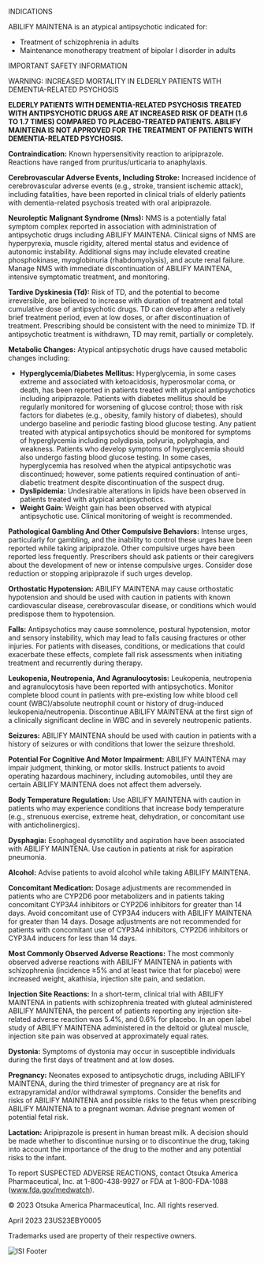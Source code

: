 
<p className='blue mb-6'>INDICATIONS</p>
<p className='mb-6'>ABILIFY MAINTENA is an atypical antipsychotic indicated for:</p>
<ul>
  <li className='mb-0'>
    Treatment of schizophrenia in adults
  </li>
  <li className='mb-0'>
    Maintenance monotherapy treatment of bipolar I
    disorder in adults
  </li>
</ul>
<p className='blue mt-16'>IMPORTANT SAFETY INFORMATION</p>
<p className='blue mt-16 mb-10'>WARNING: INCREASED MORTALITY IN ELDERLY PATIENTS WITH DEMENTIA-RELATED PSYCHOSIS</p>
<p><strong>ELDERLY PATIENTS WITH DEMENTIA-RELATED PSYCHOSIS TREATED WITH ANTIPSYCHOTIC DRUGS ARE AT INCREASED RISK OF DEATH (1.6 TO 1.7 TIMES) COMPARED TO PLACEBO-TREATED PATIENTS. ABILIFY MAINTENA IS NOT APPROVED FOR THE TREATMENT OF PATIENTS WITH DEMENTIA-RELATED PSYCHOSIS.</strong></p>
<p><strong>Contraindication:</strong> Known hypersensitivity reaction to aripiprazole. Reactions have ranged from pruritus/urticaria to anaphylaxis.</p>
<p><strong>Cerebrovascular Adverse Events, Including Stroke:</strong> Increased incidence of cerebrovascular adverse events (e.g., stroke, transient ischemic attack), including fatalities, have been reported in clinical trials of elderly patients with dementia-related psychosis treated with oral aripiprazole.</p>
<p><strong>Neuroleptic Malignant Syndrome (Nms):</strong> NMS is a potentially fatal symptom complex reported in association with administration of antipsychotic drugs including ABILIFY MAINTENA. Clinical signs of NMS are hyperpyrexia, muscle rigidity, altered mental status and evidence of autonomic instability. Additional signs may include elevated creatine phosphokinase, myoglobinuria (rhabdomyolysis), and acute renal failure. Manage NMS with immediate discontinuation of ABILIFY MAINTENA, intensive symptomatic treatment, and monitoring.</p>
<p><strong>Tardive Dyskinesia (Td):</strong> Risk of TD, and the potential to become irreversible, are believed to increase with duration of treatment and total cumulative dose of antipsychotic drugs. TD can develop after a relatively brief treatment period, even at low doses, or after discontinuation of treatment. Prescribing should be consistent with the need to minimize TD. If antipsychotic treatment is withdrawn, TD may remit, partially or completely.</p>
<p><strong>Metabolic Changes:</strong> Atypical antipsychotic drugs have caused metabolic changes including:</p>
<ul>
  <li><strong>Hyperglycemia/Diabetes Mellitus:</strong> Hyperglycemia, in some cases extreme and associated with ketoacidosis, hyperosmolar coma, or death, has been reported in patients treated with atypical antipsychotics including aripiprazole. Patients with diabetes mellitus should be regularly monitored for worsening of glucose control; those with risk factors for diabetes (e.g., obesity, family history of diabetes), should undergo baseline and periodic fasting blood glucose testing. Any patient treated with atypical antipsychotics should be monitored for symptoms of hyperglycemia including polydipsia, polyuria, polyphagia, and weakness. Patients who develop symptoms of hyperglycemia should also undergo fasting blood glucose testing. In some cases, hyperglycemia has resolved when the atypical antipsychotic was discontinued; however, some patients required continuation of anti-diabetic treatment despite discontinuation of the suspect drug.</li>
  <li><strong>Dyslipidemia:</strong> Undesirable alterations in lipids have been observed in patients treated with atypical antipsychotics.</li>
  <li><strong>Weight Gain:</strong> Weight gain has been observed with atypical antipsychotic use. Clinical monitoring of weight is recommended.</li>
</ul>
<p><strong>Pathological Gambling And Other Compulsive Behaviors:</strong> Intense urges, particularly for gambling, and the inability to control these urges have been reported while taking aripiprazole. Other compulsive urges have been reported less frequently. Prescribers should ask patients or their caregivers about the development of new or intense compulsive urges. Consider dose reduction or stopping aripiprazole if such urges develop.</p>
<p><strong>Orthostatic Hypotension:</strong> ABILIFY MAINTENA may cause orthostatic hypotension and should be used with caution in patients with known cardiovascular disease, cerebrovascular disease, or conditions which would predispose them to hypotension.</p>
<p><strong>Falls:</strong> Antipsychotics may cause somnolence, postural hypotension, motor and sensory instability, which may lead to falls causing fractures or other injuries. For patients with diseases, conditions, or medications that could exacerbate these effects, complete fall risk assessments when initiating treatment and recurrently during therapy.</p>
<p><strong>Leukopenia, Neutropenia, And Agranulocytosis:</strong> Leukopenia, neutropenia and agranulocytosis have been reported with antipsychotics. Monitor complete blood count in patients with pre-existing low white blood cell count (WBC)/absolute neutrophil count or history of drug-induced leukopenia/neutropenia. Discontinue ABILIFY MAINTENA at the first sign of a clinically significant decline in WBC and in severely neutropenic patients.</p>
<p><strong>Seizures:</strong> ABILIFY MAINTENA should be used with caution in patients with a history of seizures or with conditions that lower the seizure threshold.</p>
<p><strong>Potential For Cognitive And Motor Impairment:</strong> ABILIFY MAINTENA may impair judgment, thinking, or motor skills. Instruct patients to avoid operating hazardous machinery, including automobiles, until they are certain ABILIFY MAINTENA does not affect them adversely.</p>
<p><strong>Body Temperature Regulation:</strong> Use ABILIFY MAINTENA with caution in patients who may experience conditions that increase body temperature (e.g., strenuous exercise, extreme heat, dehydration, or concomitant use with anticholinergics).</p>
<p><strong>Dysphagia:</strong> Esophageal dysmotility and aspiration have been associated with ABILIFY MAINTENA. Use caution in patients at risk for aspiration pneumonia.</p>
<p><strong>Alcohol:</strong> Advise patients to avoid alcohol while taking ABILIFY MAINTENA.</p>
<p><strong>Concomitant Medication:</strong> Dosage adjustments are recommended in patients who are CYP2D6 poor metabolizers and in patients taking concomitant CYP3A4 inhibitors or CYP2D6 inhibitors for greater than 14 days. Avoid concomitant use of CYP3A4 inducers with ABILIFY MAINTENA for greater than 14 days. Dosage adjustments are not recommended for patients with concomitant use of CYP3A4 inhibitors, CYP2D6 inhibitors or CYP3A4 inducers for less than 14 days.</p>
<p><strong>Most Commonly Observed Adverse Reactions:</strong> The most commonly observed adverse reactions with ABILIFY MAINTENA in patients with schizophrenia (incidence ≥5% and at least twice that for placebo) were increased weight, akathisia, injection site pain, and sedation.</p>
<p><strong>Injection Site Reactions:</strong> In a short-term, clinical trial with ABILIFY MAINTENA in patients with schizophrenia treated with gluteal administered ABILIFY MAINTENA, the percent of patients reporting any injection site-related adverse reaction was 5.4%, and 0.6% for placebo. In an open label study of ABILIFY MAINTENA administered in the deltoid or gluteal muscle, injection site pain was observed at approximately equal rates.</p>
<p><strong>Dystonia:</strong> Symptoms of dystonia may occur in susceptible individuals during the first days of treatment and at low doses.</p>
<p><strong>Pregnancy:</strong> Neonates exposed to antipsychotic drugs, including ABILIFY MAINTENA, during the third trimester of pregnancy are at risk for extrapyramidal and/or withdrawal symptoms. Consider the benefits and risks of ABILIFY MAINTENA and possible risks to the fetus when prescribing ABILIFY MAINTENA to a pregnant woman. Advise pregnant women of potential fetal risk.</p>
<p><strong>Lactation:</strong> Aripiprazole is present in human breast milk. A decision should be made whether to discontinue nursing or to discontinue the drug, taking into account the importance of the drug to the mother and any potential risks to the infant.</p>
<p>To report SUSPECTED ADVERSE REACTIONS, contact Otsuka America Pharmaceutical, Inc. at <span className='text-nowrap'>1-800-438-9927</span> or FDA at <span className='text-nowrap'>1-800-FDA-1088</span> (<a target="_blank" className='' href='https://www.fda.gov/medwatch'>www.fda.gov/medwatch</a>).</p>
<div className='modal-isi-footer'>
  <p>© 2023 Otsuka America Pharmaceutical, Inc. All rights reserved.</p>
  <p>April 2023 23US23EBY0005</p>
  <p>Trademarks used are property of their respective owners.</p>
  <img src={imgISIFooter.src} alt='ISI Footer' />
</div>
